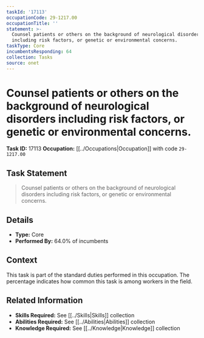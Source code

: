 ```yaml
---
taskId: '17113'
occupationCode: 29-1217.00
occupationTitle: ''
statement: >-
  Counsel patients or others on the background of neurological disorders
  including risk factors, or genetic or environmental concerns.
taskType: Core
incumbentsResponding: 64
collection: Tasks
source: onet
---
```

# Counsel patients or others on the background of neurological disorders including risk factors, or genetic or environmental concerns.

**Task ID:** 17113
**Occupation:** [[../Occupations|Occupation]] with code `29-1217.00`

## Task Statement

> Counsel patients or others on the background of neurological disorders including risk factors, or genetic or environmental concerns.

## Details

- **Type:** Core
- **Performed By:** 64.0% of incumbents

## Context

This task is part of the standard duties performed in this occupation. The percentage indicates how common this task is among workers in the field.

## Related Information

- **Skills Required:** See [[../Skills|Skills]] collection
- **Abilities Required:** See [[../Abilities|Abilities]] collection
- **Knowledge Required:** See [[../Knowledge|Knowledge]] collection
